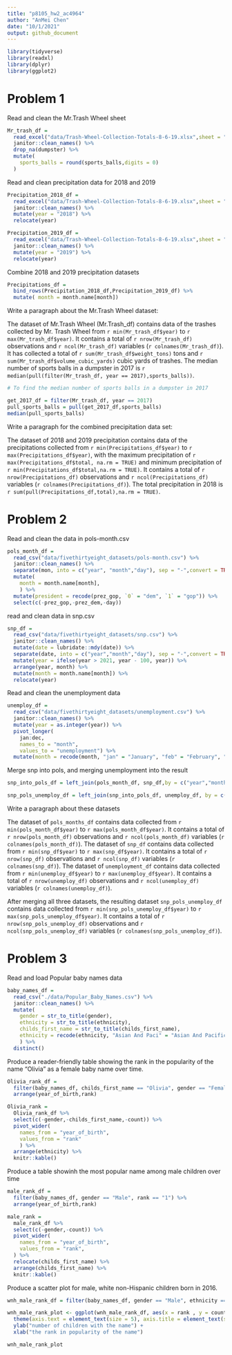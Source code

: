 ```yaml
---
title: "p8105_hw2_ac4964"
author: "AnMei Chen"
date: "10/1/2021"
output: github_document
---
```


```r
library(tidyverse)
library(readxl)
library(dplyr)
library(ggplot2)

```

# Problem 1

Read and clean the Mr.Trash Wheel sheet

```r
Mr_trash_df = 
  read_excel("data/Trash-Wheel-Collection-Totals-8-6-19.xlsx",sheet = "Mr. Trash Wheel", range = "A2:N406") %>% 
  janitor::clean_names() %>% 
  drop_na(dumpster) %>% 
  mutate(
    sports_balls = round(sports_balls,digits = 0)
  )

```


Read and clean precipitation data for 2018 and 2019

```r
Precipitation_2018_df = 
  read_excel("data/Trash-Wheel-Collection-Totals-8-6-19.xlsx",sheet = "2018 Precipitation", range = "A2:B14") %>% 
  janitor::clean_names() %>% 
  mutate(year = "2018") %>% 
  relocate(year)

Precipitation_2019_df = 
  read_excel("data/Trash-Wheel-Collection-Totals-8-6-19.xlsx",sheet = "2019 Precipitation", range = "A2:B14") %>% 
  janitor::clean_names() %>% 
  mutate(year = "2019") %>% 
  relocate(year)
```


Combine 2018 and 2019 precipitation datasets

```r
Precipitations_df = 
  bind_rows(Precipitation_2018_df,Precipitation_2019_df) %>% 
  mutate( month = month.name[month])
```


Write a paragraph about the Mr.Trash Wheel dataset:

The dataset of Mr.Trash Wheel (Mr.Trash_df) contains data of the trashes collected by Mr. Trash Wheel from `r min(Mr_trash_df$year)` to `r max(Mr_trash_df$year)`. It contains a total of `r nrow(Mr_trash_df)` observations and `r ncol(Mr_trash_df)` variables (`r colnames(Mr_trash_df)`). It has collected a total of `r sum(Mr_trash_df$weight_tons)` tons and `r sum(Mr_trash_df$volume_cubic_yards)` cubic yards of trashes. The median number of sports balls in a dumpster in 2017 is `r median(pull(filter(Mr_trash_df, year == 2017),sports_balls))`.

```r
# To find the median number of sports balls in a dumpster in 2017

get_2017_df = filter(Mr_trash_df, year == 2017)
pull_sports_balls = pull(get_2017_df,sports_balls)
median(pull_sports_balls)
```

Write a paragraph for the combined precipitation data set:

The dataset of 2018 and 2019 precipitation contains data of the precipitations collected from `r min(Precipitations_df$year)` to `r max(Precipitations_df$year)`, with the maximum precipitation of `r max(Precipitations_df$total, na.rm = TRUE)` and minimum precipitation of `r min(Precipitations_df$total,na.rm = TRUE)`. It contains a total of `r nrow(Precipitations_df)` observations and `r ncol(Precipitations_df)` variables (`r colnames(Precipitations_df)`). The total precipitation in 2018 is `r sum(pull(Precipitations_df,total),na.rm = TRUE)`.



# Problem 2

Read and clean the data in pols-month.csv

```r
pols_month_df = 
  read_csv("data/fivethirtyeight_datasets/pols-month.csv") %>% 
  janitor::clean_names() %>% 
  separate(mon, into = c("year", "month","day"), sep = "-",convert = TRUE) %>% 
  mutate( 
    month = month.name[month],
    ) %>% 
  mutate(president = recode(prez_gop, `0` = "dem", `1` = "gop")) %>% 
  select(c(-prez_gop,-prez_dem,-day))
```

read and clean data in snp.csv

```r
snp_df = 
  read_csv("data/fivethirtyeight_datasets/snp.csv") %>% 
  janitor::clean_names() %>% 
  mutate(date = lubridate::mdy(date)) %>% 
  separate(date, into = c("year","month","day"), sep = "-",convert = TRUE) %>% 
  mutate(year = ifelse(year > 2021, year - 100, year)) %>% 
  arrange(year, month) %>%
  mutate(month = month.name[month]) %>% 
  relocate(year)  

```

Read and clean the unemployment data

```r
unemploy_df = 
  read_csv("data/fivethirtyeight_datasets/unemployment.csv") %>% 
  janitor::clean_names() %>%
  mutate(year = as.integer(year)) %>% 
  pivot_longer(
    jan:dec,
    names_to = "month",
    values_to = "unemployment") %>% 
  mutate(month = recode(month, "jan" = "January", "feb" = "February", "mar" = "March", "apr" = "April", "may" = "May", "jun" = "June", "jul" = "July", "aug" = "August", "sep" = "September", "oct" = "October", "nov" = "November", "dec" = "December"))


```

Merge snp into pols, and merging unemployment into the result

```r
snp_into_pols_df = left_join(pols_month_df, snp_df,by = c("year","month")) 

snp_pols_unemploy_df = left_join(snp_into_pols_df, unemploy_df, by = c("year","month"))

```

Write a paragraph about these datasets

The dataset of `pols_months_df` contains data collected from `r min(pols_month_df$year)` to `r max(pols_month_df$year)`. It contains a total of `r nrow(pols_month_df)` observations and `r ncol(pols_month_df)` variables (`r colnames(pols_month_df)`). The dataset of `snp_df` contains data collected from `r min(snp_df$year)` to `r max(snp_df$year)`. It contains a total of `r nrow(snp_df)` observations and `r ncol(snp_df)` variables (`r colnames(snp_df)`). The dataset of `unemployment_df` contains data collected from `r min(unemploy_df$year)` to `r max(unemploy_df$year)`. It contains a total of `r nrow(unemploy_df)` observations and `r ncol(unemploy_df)` variables (`r colnames(unemploy_df)`). 

After merging all three datasets, the resulting dataset `snp_pols_unemploy_df` contains data collected from `r min(snp_pols_unemploy_df$year)` to `r max(snp_pols_unemploy_df$year)`. It contains a total of `r nrow(snp_pols_unemploy_df)` observations and `r ncol(snp_pols_unemploy_df)` variables (`r colnames(snp_pols_unemploy_df)`). 


# Problem 3

Read and load Popular baby names data

```r
baby_names_df =
  read_csv("./data/Popular_Baby_Names.csv") %>% 
  janitor::clean_names() %>% 
  mutate(
    gender = str_to_title(gender),
    ethnicity = str_to_title(ethnicity),
    childs_first_name = str_to_title(childs_first_name),
    ethnicity = recode(ethnicity, "Asian And Paci" = "Asian And Pacific Islander", "Black Non Hisp" = "Black Non Hispanic", "White Non Hisp" = "White Non Hispanic")
    ) %>% 
  distinct()
```

Produce a reader-friendly table showing the rank in the popularity of the name "Olivia" as a female baby name over time.

```r
Olivia_rank_df = 
  filter(baby_names_df, childs_first_name == "Olivia", gender == "Female") %>% 
  arrange(year_of_birth,rank)

Olivia_rank = 
  Olivia_rank_df %>% 
  select(c(-gender,-childs_first_name,-count)) %>% 
  pivot_wider(
    names_from = "year_of_birth",
    values_from = "rank"
    ) %>% 
  arrange(ethnicity) %>% 
  knitr::kable() 

```


Produce a table showinh the most popular name among male children over time

```r
male_rank_df = 
  filter(baby_names_df, gender == "Male", rank == "1") %>%
  arrange(year_of_birth,rank)

male_rank = 
  male_rank_df %>% 
  select(c(-gender,-count)) %>% 
  pivot_wider(
    names_from = "year_of_birth",
    values_from = "rank",
  ) %>% 
  relocate(childs_first_name) %>% 
  arrange(childs_first_name) %>% 
  knitr::kable() 
```


Produce a scatter plot for male, white non-Hispanic children born in 2016.

```r

wnh_male_rank_df = filter(baby_names_df, gender == "Male", ethnicity == "White Non Hispanic", year_of_birth == "2016") 

wnh_male_rank_plot <- ggplot(wnh_male_rank_df, aes(x = rank , y = count)) + geom_point(size = 0.5) + 
  theme(axis.text = element_text(size = 5), axis.title = element_text(size = 6,face = "bold")) +
  ylab("number of children with the name") + 
  xlab("the rank in popularity of the name")

wnh_male_rank_plot

```


